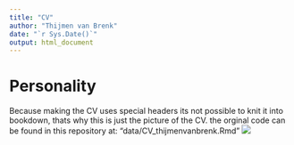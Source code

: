 ```yaml
---
title: "CV"
author: "Thijmen van Brenk"
date: "`r Sys.Date()`"
output: html_document
---
```

# Personality

Because making the CV uses special headers its not possible to knit it into bookdown, thats why this is just the picture of the CV. the orginal code can be found in this repository at: "data/CV_thijmenvanbrenk.Rmd"
![](data/CV_thijmenvanbrenk.png)
